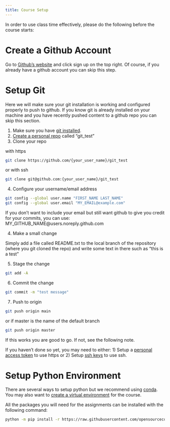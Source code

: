 ```yaml
---
title: Course Setup
---
```


In order to use class time effectively, please do the following before the course starts:

# Create a Github Account

Go to [Github's website](https://github.com/) and click sign up on the top right. Of course,
if you already have a github account you can skip this step.


# Setup Git

Here we will make sure your git installation is working and configured properly to push to github. If you know git is
already installed on your machine and you have recently pushed content to a github repo you can skip this section.

1. Make sure you have [git installed](https://git-scm.com/book/en/v2/Getting-Started-Installing-Git).
2. [Create a personal repo](https://docs.github.com/en/get-started/quickstart/create-a-repo) called "git_test"
3. Clone your repo

with https
```bash
git clone https://github.com/{your_user_name}/git_test
```

or with ssh
```bash
git clone git@github.com:{your_user_name}/git_test
```

4. Configure your username/email address

```bash
git config --global user.name "FIRST_NAME LAST_NAME"
git config --global user.email "MY_EMAIL@example.com"
```

:::{.callout-tip}
If you don't want to include your email but still want github to give you credit for your commits, you can use:
MY_GITHUB_NAME@users.noreply.github.com
:::

4. Make a small change

Simply add a file called README.txt to the local branch of the repository (where you git cloned the repo) and write some text in there such as "this is a test"

5. Stage the change
```bash
git add -A
```

6. Commit the change
```bash
git commit -m "test message"
```

7. Push to origin
```bash
git push origin main
```
or if master is the name of the default branch

```bash
git push origin master
```

If this works you are good to go. If not, see the following note.

:::{.callout-note}

If you haven't done so yet, you may need to either:
1) Setup a [personal access token](https://docs.github.com/en/authentication/keeping-your-account-and-data-secure/creating-a-personal-access-token)
to use https or 2) Setup [ssh keys](https://docs.github.com/en/authentication/connecting-to-github-with-ssh) to use ssh.

:::

# Setup Python Environment

There are several ways to setup python but we recommend using [conda](https://conda.io/projects/conda/en/latest/user-guide/install/index.html). You
may also want to [create a virtual environment](https://conda.io/projects/conda/en/latest/user-guide/tasks/manage-environments.html#creating-an-environment-with-commands)
for the course.

All the packages you will need for the assignments can be installed with the following command:

```bash
python -m pip install -r https://raw.githubusercontent.com/opensourcecourse/utils/main/requirements.txt
```
